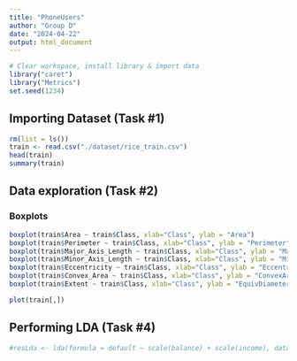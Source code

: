 ```yaml
---
title: "PhoneUsers"
author: "Group D"
date: "2024-04-22"
output: html_document
---
```



```r
# Clear workspace, install library & import data
library("caret")
library("Metrics")
set.seed(1234)
```

## Importing Dataset (Task #1)
```r
rm(list = ls())
train <- read.csv("./dataset/rice_train.csv")
head(train)
summary(train)
```


## Data exploration (Task #2)

### Boxplots
```r
boxplot(train$Area ~ train$Class, xlab="Class", ylab = "Area")
boxplot(train$Perimeter ~ train$Class, xlab="Class", ylab = "Perimeter")
boxplot(train$Major_Axis_Length ~ train$Class, xlab="Class", ylab = "MajorAxisLength")
boxplot(train$Minor_Axis_Length ~ train$Class, xlab="Class", ylab = "MinorAxisLength")
boxplot(train$Eccentricity ~ train$Class, xlab="Class", ylab = "Eccentricity")
boxplot(train$Convex_Area ~ train$Class, xlab="Class", ylab = "ConvexArea")
boxplot(train$Extent ~ train$Class, xlab="Class", ylab = "EquivDiameter")

plot(train[,])
```

## Performing LDA (Task #4)
```r
#resLda <- lda(formula = default ~ scale(balance) + scale(income), data = dataset)

```